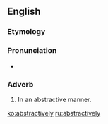 ==English==

===Etymology===
{{suffix|abstractive|ly}}

===Pronunciation===
* {{a|US}} {{IPA|/æb.ˈstɹæk.tɪv.li/}}

===Adverb===
{{en-adv}}

# In an abstractive manner. 

[[ko:abstractively]]
[[ru:abstractively]]